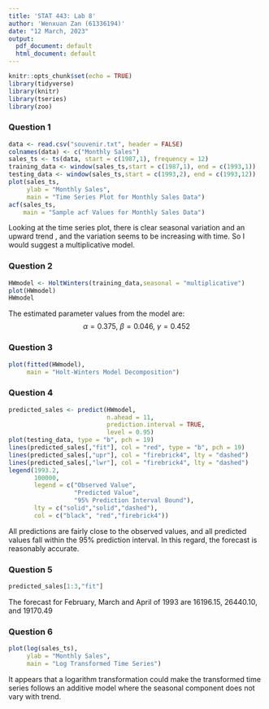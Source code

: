 ```yaml
---
title: 'STAT 443: Lab 8'
author: 'Wenxuan Zan (61336194)'
date: "12 March, 2023"
output:
  pdf_document: default
  html_document: default
---
```


```r
knitr::opts_chunk$set(echo = TRUE)
library(tidyverse)
library(knitr)
library(tseries)
library(zoo)
```

### Question 1
```r
data <- read.csv("souvenir.txt", header = FALSE)
colnames(data) <- c("Monthly Sales")
sales_ts <- ts(data, start = c(1987,1), frequency = 12)
training_data <- window(sales_ts,start = c(1987,1), end = c(1993,1))
testing_data <- window(sales_ts,start = c(1993,2), end = c(1993,12))
plot(sales_ts,
     ylab = "Monthly Sales",
     main = "Time Series Plot for Monthly Sales Data")
acf(sales_ts,
    main = "Sample acf Values for Monthly Sales Data")
```

Looking at the time series plot, there is clear seasonal variation and an upward trend , and the variation seems to be increasing with time. So I would suggest a multiplicative model. 

### Question 2
```r
HWmodel <- HoltWinters(training_data,seasonal = "multiplicative")
plot(HWmodel)
HWmodel
```

The estimated parameter values from the model are: $$\alpha = 0.375,~\beta = 0.046,~\gamma = 0.452$$

### Question 3
```r
plot(fitted(HWmodel),
     main = "Holt-Winters Model Decomposition")

```

### Question 4
```r
predicted_sales <- predict(HWmodel,
                           n.ahead = 11, 
                           prediction.interval = TRUE,
                           level = 0.95)
plot(testing_data, type = "b", pch = 19)
lines(predicted_sales[,"fit"], col = "red", type = "b", pch = 19)
lines(predicted_sales[,"upr"], col = "firebrick4", lty = "dashed")
lines(predicted_sales[,"lwr"], col = "firebrick4", lty = "dashed")
legend(1993.2,
       100000,
       legend = c("Observed Value", 
                  "Predicted Value", 
                  "95% Prediction Interval Bound"),
       lty = c("solid","solid","dashed"),
       col = c("black", "red","firebrick4"))
```

All predictions are fairly close to the observed values, and all predicted values fall within the 95% prediction interval. In this regard, the forecast is reasonably accurate. 

### Question 5
```r
predicted_sales[1:3,"fit"]
```

The forecast for February, March and April of 1993 are 16196.15, 26440.10, and 19170.49 

### Question 6
```r
plot(log(sales_ts),
     ylab = "Monthly Sales",
     main = "Log Transformed Time Series")
```

It appears that a logarithm transformation could make the transformed time series follows an additive model where the seasonal component does not vary with trend.  


